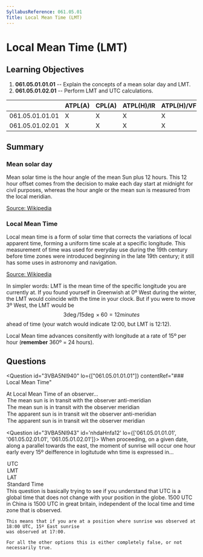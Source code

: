 ```yaml
---
SyllabusReference: 061.05.01
Title: Local Mean Time (LMT)
---
```


# Local Mean Time (LMT)

## Learning Objectives

1. **061.05.01.01.01** -- Explain the concepts of a mean solar day and LMT.
2. **061.05.01.02.01** -- Perform LMT and UTC calculations.

|                 | ATPL(A) | CPL(A) | ATPL(H)/IR | ATPL(H)/VFR | CPL(H) | IR  | CBIR(A) |
| --------------- | ------- | ------ | ---------- | ----------- | ------ | --- | ------- |
| 061.05.01.01.01 | X       | X      | X          | X           | X      |     |         |
| 061.05.01.02.01 | X       | X      | X          | X           | X      |     |         |

## Summary

### Mean solar day

Mean solar time is the hour angle of the mean Sun plus 12 hours. This 12 hour
offset comes from the decision to make each day start at midnight for civil
purposes, whereas the hour angle or the mean sun is measured from the local
meridian.

[Source: Wikipedia](https://en.wikipedia.org/wiki/Solar_time#Mean_solar_time)

### Local Mean Time

Local mean time is a form of solar time that corrects the variations of local
apparent time, forming a uniform time scale at a specific longitude. This
measurement of time was used for everyday use during the 19th century before
time zones were introduced beginning in the late 19th century; it still has some
uses in astronomy and navigation.

[Source: Wikipedia](https://en.wikipedia.org/wiki/Local_mean_time)

In simpler words: LMT is the mean time of the specific longitude you are
currently at. If you found yourself in Greenwish at 0º West during the winter,
the LMT would coincide with the time in your clock. But if you were to move 3º
West, the LMT would be $$3\deg / 15\deg \times 60 = 12 minutes$$ ahead of time
(your watch would indicate 12:00, but LMT is 12:12).

Local Mean time advances consitently with longitude at a rate of 15º per hour
(**remember** 360º = 24 hours).

## Questions

<Question
  id="3VBA5NI940"
  lo={["061.05.01.01.01"]}
  contentRef="### Local Mean Time"
>
  <Text variant="oneCorrect">
    At <Subject /> Local Mean Time of an observer...
  </Text>
  <Option
    subject={[["0000"]]}
    why="The local mean time counts time from the anti-meridian. That is, hour 00:00 corresponds to the anti-meridian"
  >
    The mean sun is in transit with the observer anti-meridian
  </Option>
  <Option
    subject={[["1200"]]}
    why="The local mean time counts time from the anti-meridian. As such, hour 12:00 corresponds to the meridian"
  >
    The mean sun is in transit with the observer meridian
  </Option>
  <Option why='Local mean time awlays refers to the "mean sun".'>
    The apparent sun is in transit wit the observer anti-meridian
  </Option>
  <Option why='Local mean time awlays refers to the "mean sun".'>
    The apparent sun is in transit wit the observer meridian
  </Option>
</Question>

<Question id="3VBA5NI943" id='nhdaHnfa12'  lo={['061.05.01.01.01', '061.05.02.01.01', '061.05.01.02.01']}>
  <Text  variant='oneCorrect'>
    When proceeding, on a given date, along a parallel towards the east, the moment of sunrise will 
    occur one hour early every 15º deifference in logitutude whn time is expressed in...
  </Text>
  <Option id='nhdaHnfa12-1' subject={[[]]}why="UTC does not change with a change in langitude: it's always the same. So if a point experiences sunrise at 08:00 UTC, a point 15º to the east will have eperiencied sunrise at 07:00 UTC.">UTC</Option>
  <Option id='nhdaHnfa12-2' why='When dealing with Local Mean Time, at a given latitude for a given day, the sunset will alway be at the same time, regardless of where you are.'>LMT</Option>
  <Option id='nhdaHnfa12-3' why='When dealing with Local apparent time, at a given latitude, regardless of day, the sunset will always be at the same time, regardless of where you are.'>LAT</Option>
  <Option 
    id='nhdaHnfa12-4' 
    why="This answer is correct only withing some time zones. For example, if you are in Lisbon, and you move 15º towards the east, you will end up in Spain, where the sunrise will occour at the same time. This is true because portugal and Spain are in different time zones one hour appart. But if you are in the western part of china, and move the to the east, you will still be within the same time zone, and sunrise will occour one hour earlier. This is because china has a single time zone. As such this answer can't be considered correct.">
      Standard Time
    </Option>
  <Explanation>
    This question is basically trying to see if you understand that UTC is a global time
    that does not change with your position in the globe. 1500 UTC in China is 1500 UTC in great britain, 
    independent of the local time and time zone that is observed.

    This means that if you are at a position where sunrise was observed at 18:00 UTC, 15º East sunrise
    was observed at 17:00.

    For all the other options this is either completely false, or not necessarily true.

  </Explanation>
</Question>
